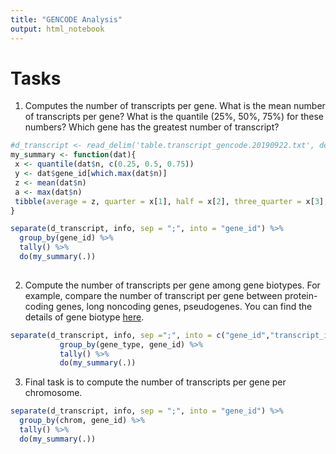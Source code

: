 ```yaml
---
title: "GENCODE Analysis"
output: html_notebook
---
```


# Tasks

1. Computes the number of transcripts per gene. What is the mean number of transcripts per gene? What is the quantile (25%, 50%, 75%) for these numbers? Which gene has the greatest number of transcript?

```r
#d_transcript <- read_delim('table.transcript_gencode.20190922.txt', delim='\t')
my_summary <- function(dat){
 x <- quantile(dat$n, c(0.25, 0.5, 0.75))
 y <- dat$gene_id[which.max(dat$n)]
 z <- mean(dat$n)
 a <- max(dat$n)
 tibble(average = z, quarter = x[1], half = x[2], three_quarter = x[3], largest_transcript_gene = y, number_of_largest_transcript_gene = a)
}

separate(d_transcript, info, sep = ";", into = "gene_id") %>%
  group_by(gene_id) %>%
  tally() %>%
  do(my_summary(.))
  
```


2. Compute the number of transcripts per gene among gene biotypes. For example, compare the number of transcript per gene between protein-coding genes, long noncoding genes, pseudogenes. You can find the details of gene biotype [here](https://www.gencodegenes.org/pages/biotypes.html).

```r
separate(d_transcript, info, sep =";", into = c("gene_id","transcript_id", "gene_type")) %>%
           group_by(gene_type, gene_id) %>%
           tally() %>%
           do(my_summary(.))
```



3. Final task is to compute the number of transcripts per gene per chromosome.

```r
separate(d_transcript, info, sep = ";", into = "gene_id") %>%
  group_by(chrom, gene_id) %>%
  tally() %>%
  do(my_summary(.))
  
```


